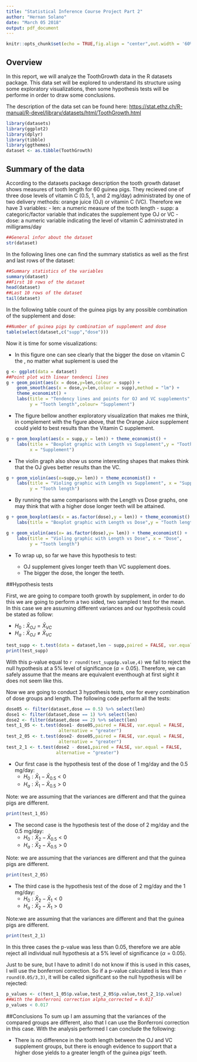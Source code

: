 ```yaml
---
title: "Statistical Inference Course Project Part 2"
author: "Hernan Solano"
date: "March 05 2018"
output: pdf_document
---
```


```r
knitr::opts_chunk$set(echo = TRUE,fig.align = "center",out.width = '60%')
```

## Overview
In this report, we will analyze the ToothGrowth data in the R datasets package. This data set will be explored to understand its structure using some exploratory visualizations, then some hypothesis tests will be performe in order to draw some conclusions.

The description of the data set can be found here:
<https://stat.ethz.ch/R-manual/R-devel/library/datasets/html/ToothGrowth.html>


```r
library(datasets)
library(ggplot2)
library(dplyr)
library(tibble)
library(ggthemes)
dataset <- as.tibble(ToothGrowth)
```

## Summary of the data
According to the datasets package description the tooth growth dataset shows measures of tooth length for 60 guinea pigs. They recieved one of three dose levels of vitamin C (0.5, 1, and 2 mg/day) administrated by one of two delivery methods: orange juice (OJ) or vitamin C (VC). Therefore we have 3 variables:
- len: a numeric measure of the tooth length
- supp: a categoric/factor variable that indicates the supplement type OJ or VC
- dose: a numeric variable indicating the level of vitamin C administrated in milligrams/day

```r
##General infor about the dataset
str(dataset)

```
In the following lines one can find the summary statistics as well as the first and last rows of the dataset:
```r
##Summary statistics of the variables
summary(dataset)
##First 10 rows of the dataset
head(dataset)
##Last 10 rows of the dataset
tail(dataset)
```
In the following table count of the guinea pigs by any possible combination of the supplement and dose:
```r
##Number of guinea pigs by combination of supplement and dose
table(select(dataset,c("supp","dose")))
```
Now it is time for some visualizations:

 - In this figure one can see clearly that the bigger the dose on vitamin C the , no matter what suplement is used the 
```r
g <- ggplot(data = dataset)
##Point plot with linear tendenci lines
g + geom_point(aes(x = dose,y=len,colour = supp)) + 
    geom_smooth(aes(x = dose,y=len,colour = supp),method = "lm") + 
    theme_economist() + 
    labs(title = "Tendency lines and points for OJ and VC supplements",x = "Dose mg/day",
         y = "Tooth length",colour= "Supplement")
```
- The figure bellow another exploratory visualization that makes me think, in complement with the figure above, that the Orange Juice supplement could yield to best results than the Vitamin C supplement.
```r
g + geom_boxplot(aes(x = supp,y = len)) + theme_economist() +
    labs(title = "Boxplot graphic with Length vs Supplement",y = "Tooth length",
         x = "Supplement")
```
- The violin graph also show us some interesting shapes that makes think that the OJ gives better results than the VC.
```r
g + geom_violin(aes(x=supp,y= len)) + theme_economist() + 
    labs(title = "Violing graphic with Length vs Supplement", x = "Supplement",
         y = "Tooth length")
```
- By running the same comparisons with the Length vs Dose graphs, one may think that with a higher dose longer teeth will be attained.
```r
g + geom_boxplot(aes(x = as.factor(dose),y = len)) + theme_economist() + 
    labs(title = "Boxplot graphic with Length vs Dose",y = "Tooth length",x = "Dose")
```

```r
g + geom_violin(aes(x= as.factor(dose),y= len)) + theme_economist() + 
    labs(title = "Violing graphic with Length vs Dose", x = "Dose",
         y = "Tooth length")
```

- To wrap up, so far we have this hypothesis to test:

    - OJ supplement gives longer teeth than VC supplement does.
    - The bigger the dose, the longer the teeth.

##Hypothesis tests

First, we are going to compare tooth growth by supplement, in order to do this we are going to perform a two sided, two sampled t test for the mean. In this case we are assuming different variances and our hypothesis could be stated as follow:

- $H_{0}: \bar{X}_{OJ} =  \bar{X}_{VC}$
- $H_{a}: \bar{X}_{OJ} \neq  \bar{X}_{VC}$ 
```r
test_supp <- t.test(data = dataset,len ~ supp,paired = FALSE, var.equal = FALSE)
print(test_supp)
```
With this p-value equal to `r round(test_supp$p.value,4)` we fail to reject the null hypothesis at a 5% level of significance ($\alpha = 0.05$). Therefore, we can safely assume that the means are equivalent eventhough at first sight it does not seem like this.

Now we are going to conduct 3 hypothesis tests, one for every combination of dose groups and length. The following code perform all the tests:

```r
dose05 <- filter(dataset,dose == 0.5) %>% select(len)
dose1 <- filter(dataset,dose == 1) %>% select(len)
dose2 <- filter(dataset,dose == 2) %>% select(len)
test_1_05 <- t.test(dose1- dose05,paired = FALSE, var.equal = FALSE,
                    alternative = "greater")
test_2_05 <- t.test(dose2- dose05,paired = FALSE, var.equal = FALSE,
                    alternative = "greater")
test_2_1 <- t.test(dose2 - dose1,paired = FALSE, var.equal = FALSE,
                   alternative = "greater")
```
- Our first case is the hypothesis test of the dose of 1 mg/day and the 0.5 mg/day:
    - $H_{0}: \bar{X}_{1} - \bar{X}_{0.5} < 0$
    - $H_{a}: \bar{X}_{1} - \bar{X}_{0.5} > 0$ 
    
Note: we are assuming that the variances are different and that the guinea pigs are different.
```r
print(test_1_05)
```
- The second case is the hypothesis test of the dose of 2 mg/day and the 0.5 mg/day:
    - $H_{0}: \bar{X}_{2} - \bar{X}_{0.5} < 0$
    - $H_{a}: \bar{X}_{2} - \bar{X}_{0.5} > 0$
    
Note: we are assuming that the variances are different and that the guinea pigs are different.
```r
print(test_2_05)
```

- The third case is the hypothesis test of the dose of 2 mg/day and the 1 mg/day:
    - $H_{0}: \bar{X}_{2} - \bar{X}_{1} < 0$
    - $H_{a}: \bar{X}_{2} - \bar{X}_{1} > 0$ 
    
Note:we are assuming that the variances are different and that the guinea pigs are different.
```r
print(test_2_1)
```
In this three cases the p-value was less than 0.05, therefore we are able reject all individual null hypothesis at a 5% level of significance ($\alpha = 0.05$). 

Just to be sure, but I have to admit I do not know if this is used in this cases, I will use the bonferroni correction. So if a p-value calculated is less than `r round(0.05/3,3)`, it will be called significant so the null hypothesis will be rejected:
```r
p_values <- c(test_1_05$p.value,test_2_05$p.value,test_2_1$p.value)
##With the Bonferroni correction alpha_corrected = 0.017
p_values < 0.017
```

##Conclusions
To sum up I am assuming that the variances of the compared groups are different, also that I can use the Bonferroni correction in this case. With the analysis performed I can conclude the following:

- There is no difference in the tooth length between the OJ and VC supplement groups, but there is enough evidence to support that a higher dose yields to a greater length of the guinea pigs' teeth.